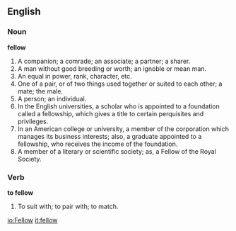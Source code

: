 ==English==

===Noun===

'''fellow'''

#A companion; a comrade; an associate; a partner; a sharer.
#A man without good breeding or worth; an ignoble or mean man.
#An equal in power, rank, character, etc.
#One of a pair, or of two things used together or suited to each other; a mate; the male.
#A person; an individual.
#In the English universities, a scholar who is appointed to a foundation called a fellowship, which gives a title to certain perquisites and privileges.
#In an American college or university, a member of the corporation which manages its business interests; also, a graduate appointed to a fellowship, who receives the income of the foundation.
#A member of a literary or scientific society; as, a Fellow of the Royal Society.

===Verb===

'''to fellow'''

#To suit with; to pair with; to match.

[[io:Fellow]]
[[it:fellow]]